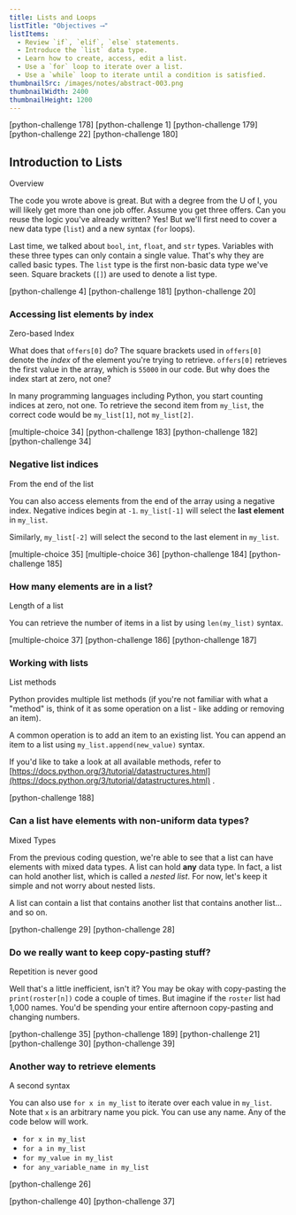 ```yaml
---
title: Lists and Loops
listTitle: "Objectives ⟶"
listItems:
  - Review `if`, `elif`, `else` statements.
  - Introduce the `list` data type.
  - Learn how to create, access, edit a list.
  - Use a `for` loop to iterate over a list.
  - Use a `while` loop to iterate until a condition is satisfied.
thumbnailSrc: /images/notes/abstract-003.png
thumbnailWidth: 2400
thumbnailHeight: 1200
---
```


[python-challenge 178]
[python-challenge 1]
[python-challenge 179]
[python-challenge 22]
[python-challenge 180]

<CenteredColumn>

## Introduction to Lists

<Chip color="green">Overview</Chip>

The code you wrote above is great. But with a degree from the U of I, you will likely get more than one job offer. Assume you get three offers. Can you reuse the logic you've already written? Yes! But we'll first need to cover a new data type (`list`) and a new syntax (`for` loops).

Last time, we talked about `bool`, `int`, `float`, and `str` types. Variables with these three types can only contain a single value. That's why they are called basic types. The `list` type is the first non-basic data type we've seen. Square brackets (`[]`) are used to denote a list type.

</CenteredColumn>

[python-challenge 4]
[python-challenge 181]
[python-challenge 20]

<CenteredColumn>

### Accessing list elements by index

<Chip color="blue">Zero-based Index</Chip>

What does that `offers[0]` do? The square brackets used in `offers[0]` denote the _index_ of the element you're trying to retrieve. `offers[0]` retrieves the first value in the array, which is `55000` in our code. But why does the index start at zero, not one?

In many programming languages including Python, you start counting indices at zero, not one. To retrieve the second item from `my_list`, the correct code would be `my_list[1]`, not `my_list[2]`.

</CenteredColumn>

[multiple-choice 34]
[python-challenge 183]
[python-challenge 182]
[python-challenge 34]

<CenteredColumn>

### Negative list indices

<Chip color="blue">From the end of the list</Chip>

You can also access elements from the end of the array using a negative index. Negative indices begin at `-1`. `my_list[-1]` will select the **last element** in `my_list`.

Similarly, `my_list[-2]` will select the second to the last element in `my_list`.

</CenteredColumn>

[multiple-choice 35]
[multiple-choice 36]
[python-challenge 184]
[python-challenge 185]

<CenteredColumn>

### How many elements are in a list?

<Chip color="black">Length of a list</Chip>

You can retrieve the number of items in a list by using `len(my_list)` syntax.

</CenteredColumn>

[multiple-choice 37]
[python-challenge 186]
[python-challenge 187]

<CenteredColumn>

### Working with lists

<Chip color="purple">List methods</Chip>

Python provides multiple list methods (if you're not familiar with what a "method" is, think of it as some operation on a list - like adding or removing an item).

A common operation is to add an item to an existing list. You can append an item to a list using `my_list.append(new_value)` syntax.

If you'd like to take a look at all available methods, refer to [https://docs.python.org/3/tutorial/datastructures.html](https://docs.python.org/3/tutorial/datastructures.html) .

</CenteredColumn>

[python-challenge 188]

<CenteredColumn>

### Can a list have elements with non-uniform data types?

<Chip color="pink">Mixed Types</Chip>

From the previous coding question, we're able to see that a list can have elements with mixed data types. A list can hold **any** data type. In fact, a list can hold another list, which is called a _nested list_. For now, let's keep it simple and not worry about nested lists.

</CenteredColumn>

<LargeQuote>
  A list can contain a list that contains another list that contains another
  list... and so on.
</LargeQuote>

[python-challenge 29]
[python-challenge 28]

<CenteredColumn>

### Do we really want to keep copy-pasting stuff?

<Chip color="red">Repetition is never good</Chip>

Well that's a little inefficient, isn't it? You may be okay with copy-pasting the `print(roster[n])` code a couple of times. But imagine if the `roster` list had 1,000 names. You'd be spending your entire afternoon copy-pasting and changing numbers.

</CenteredColumn>

[python-challenge 35]
[python-challenge 189]
[python-challenge 21]
[python-challenge 30]
[python-challenge 39]

<CenteredColumn>

### Another way to retrieve elements

<Chip color="black">A second syntax</Chip>

You can also use `for x in my_list` to iterate over each value in `my_list`. Note that `x` is an arbitrary name you pick. You can use any name. Any of the code below will work.

- `for x in my_list`
- `for a in my_list`
- `for my_value in my_list`
- `for any_variable_name in my_list`

</CenteredColumn>

[python-challenge 26]

[python-challenge 40]
[python-challenge 37]
